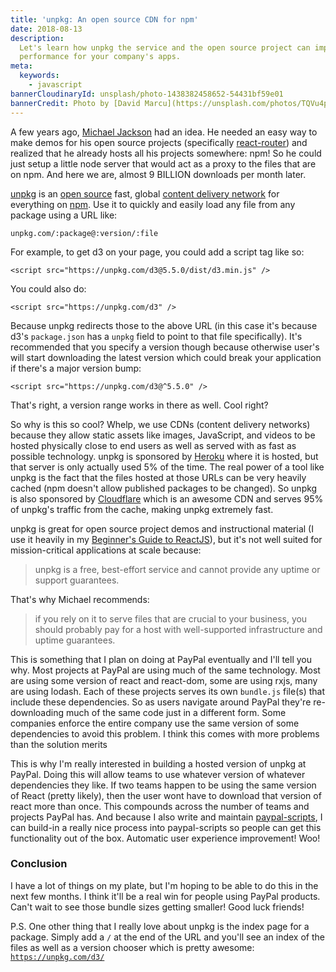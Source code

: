 ```yaml
---
title: 'unpkg: An open source CDN for npm'
date: 2018-08-13
description:
  Let's learn how unpkg the service and the open source project can improve
  performance for your company's apps.
meta:
  keywords:
    - javascript
bannerCloudinaryId: unsplash/photo-1438382458652-54431bf59e01
bannerCredit: Photo by [David Marcu](https://unsplash.com/photos/TQVu4pnjTbc)
---
```


A few years ago, [Michael Jackson](https://twitter.com/mjackson) had an idea. He
needed an easy way to make demos for his open source projects (specifically
[react-router](https://reacttraining.com/react-router)) and realized that he
already hosts all his projects somewhere: npm! So he could just setup a little
node server that would act as a proxy to the files that are on npm. And here we
are, almost 9 BILLION downloads per month later.

[unpkg](https://unpkg.com) is an
[open source](https://github.com/unpkg/unpkg.com) fast, global
[content delivery network](https://en.wikipedia.org/wiki/Content_delivery_network)
for everything on [npm](https://www.npmjs.com). Use it to quickly and easily
load any file from any package using a URL like:

```
unpkg.com/:package@:version/:file
```

For example, to get d3 on your page, you could add a script tag like so:

```tsx
<script src="https://unpkg.com/d3@5.5.0/dist/d3.min.js" />
```

You could also do:

```tsx
<script src="https://unpkg.com/d3" />
```

Because unpkg redirects those to the above URL (in this case it's because d3's
`package.json` has a `unpkg` field to point to that file specifically). It's
recommended that you specify a version though because otherwise user's will
start downloading the latest version which could break your application if
there's a major version bump:

```tsx
<script src="https://unpkg.com/d3@^5.5.0" />
```

That's right, a version range works in there as well. Cool right?

So why is this so cool? Whelp, we use CDNs (content delivery networks) because
they allow static assets like images, JavaScript, and videos to be hosted
physically close to end users as well as served with as fast as possible
technology. unpkg is sponsored by [Heroku](https://www.heroku.com) where it is
hosted, but that server is only actually used 5% of the time. The real power of
a tool like unpkg is the fact that the files hosted at those URLs can be very
heavily cached (npm doesn't allow published packages to be changed). So unpkg is
also sponsored by [Cloudflare](https://www.cloudflare.com) which is an awesome
CDN and serves 95% of unpkg's traffic from the cache, making unpkg extremely
fast.

unpkg is great for open source project demos and instructional material (I use
it heavily in my [Beginner's Guide to ReactJS](http://kcd.im/beginner-react)),
but it's not well suited for mission-critical applications at scale because:

> unpkg is a free, best-effort service and cannot provide any uptime or support
> guarantees.

That's why Michael recommends:

> if you rely on it to serve files that are crucial to your business, you should
> probably pay for a host with well-supported infrastructure and uptime
> guarantees.

This is something that I plan on doing at PayPal eventually and I'll tell you
why. Most projects at PayPal are using much of the same technology. Most are
using some version of react and react-dom, some are using rxjs, many are using
lodash. Each of these projects serves its own `bundle.js` file(s) that include
these dependencies. So as users navigate around PayPal they're re-downloading
much of the same code just in a different form. Some companies enforce the
entire company use the same version of some dependencies to avoid this problem.
I think this comes with more problems than the solution merits

This is why I'm really interested in building a hosted version of unpkg at
PayPal. Doing this will allow teams to use whatever version of whatever
dependencies they like. If two teams happen to be using the same version of
React (pretty likely), then the user wont have to download that version of react
more than once. This compounds across the number of teams and projects PayPal
has. And because I also write and maintain
[paypal-scripts](/blog/tools-without-config), I can build-in a really nice
process into paypal-scripts so people can get this functionality out of the box.
Automatic user experience improvement! Woo!

### Conclusion

I have a lot of things on my plate, but I'm hoping to be able to do this in the
next few months. I think it'll be a real win for people using PayPal products.
Can't wait to see those bundle sizes getting smaller! Good luck friends!

P.S. One other thing that I really love about unpkg is the index page for a
package. Simply add a `/` at the end of the URL and you'll see an index of the
files as well as a version chooser which is pretty awesome:
[`https://unpkg.com/d3/`](https://unpkg.com/d3)
